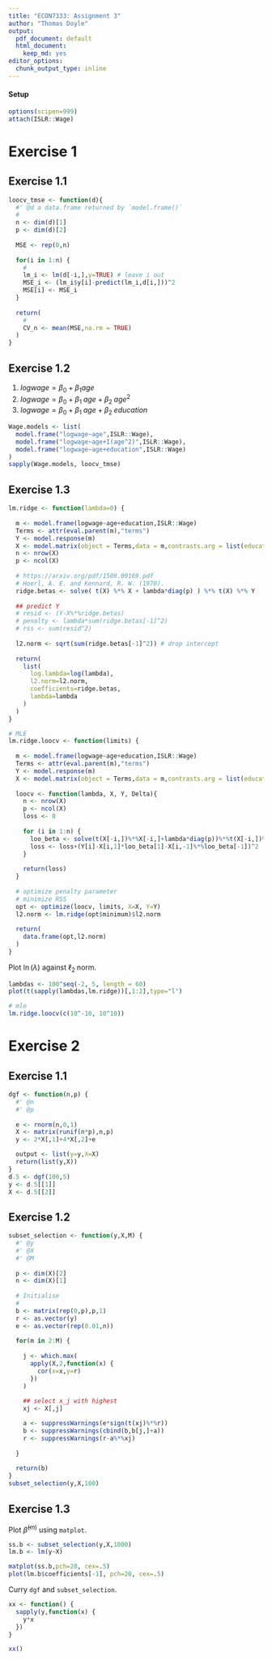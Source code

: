 ```yaml
---
title: "ECON7333: Assignment 3"
author: "Thomas Doyle"
output:
  pdf_document: default
  html_document: 
    keep_md: yes
editor_options:
  chunk_output_type: inline
---
```


#### Setup

```r
options(scipen=999)
attach(ISLR::Wage)
```

# Exercise 1

## Exercise 1.1

```r

loocv_tmse <- function(d){
  #' @d a data.frame returned by `model.frame()`
  #
  n <- dim(d)[1]
  p <- dim(d)[2]
  
  MSE <- rep(0,n)
  
  for(i in 1:n) {
    #
    lm_i <- lm(d[-i,],y=TRUE) # leave i out
    MSE_i <- (lm_i$y[i]-predict(lm_i,d[i,]))^2
    MSE[i] <- MSE_i
  }
  
  return(
    # 
    CV_n <- mean(MSE,na.rm = TRUE)
  )
}

```

## Exercise 1.2

1. $logwage=\beta_0+\beta_1 age$
2. $logwage=\beta_0+\beta_1\;age + \beta_2\; age^2$
3. $logwage=\beta_0+\beta_1\;age + \beta_2\; education$

```r
Wage.models <- list(
  model.frame("logwage~age",ISLR::Wage),
  model.frame("logwage~age+I(age^2)",ISLR::Wage),
  model.frame("logwage~age+education",ISLR::Wage)
)
sapply(Wage.models, loocv_tmse)
```

## Exercise 1.3


```r

lm.ridge <- function(lambda=0) {
  
  m <- model.frame(logwage~age+education,ISLR::Wage)
  Terms <- attr(eval.parent(m),"terms")
  Y <- model.response(m)
  X <- model.matrix(object = Terms,data = m,contrasts.arg = list(education="contr.treatment"))
  n <- nrow(X)
  p <- ncol(X)
  
  # https://arxiv.org/pdf/1509.09169.pdf
  # Hoerl, A. E. and Kennard, R. W. (1970). 
  ridge.betas <- solve( t(X) %*% X + lambda*diag(p) ) %*% t(X) %*% Y
  
  ## predict Y
  # resid <- (Y-X%*%ridge.betas) 
  # penalty <- lambda*sum(ridge.betas[-1]^2)
  # rss <- sum(resid^2)
  
  l2.norm <- sqrt(sum(ridge.betas[-1]^2)) # drop intercept
  
  return(
    list(
      log.lambda=log(lambda),
      l2.norm=l2.norm,
      coefficients=ridge.betas,
      lambda=lambda
    )
  )
}

```

```r
# MLE
lm.ridge.loocv <- function(limits) {
  
  m <- model.frame(logwage~age+education,ISLR::Wage)
  Terms <- attr(eval.parent(m),"terms")
  Y <- model.response(m)
  X <- model.matrix(object = Terms,data = m,contrasts.arg = list(education="contr.treatment"))
  
  loocv <- function(lambda, X, Y, Delta){
    n <- nrow(X)
    p <- ncol(X)
    loss <- 0
    
    for (i in 1:n) {
      loo_beta <- solve(t(X[-i,])%*%X[-i,]+lambda*diag(p))%*%t(X[-i,])%*%Y[-i]
      loss <- loss+(Y[i]-X[i,1]*loo_beta[1]-X[i,-1]%*%loo_beta[-1])^2
    }
    
    return(loss)
  }
  
  # optimize penalty parameter
  # minimize RSS
  opt <- optimize(loocv, limits, X=X, Y=Y)
  l2.norm <- lm.ridge(opt$minimum)$l2.norm
  
  return(
    data.frame(opt,l2.norm)
  ) 
}

```

Plot $\ln(\lambda)$ against $\ell_2\;\text{norm}$.

```r
lambdas <- 100^seq(-2, 5, length = 60)
plot(t(sapply(lambdas,lm.ridge))[,1:2],type="l")

# mle
lm.ridge.loocv(c(10^-10, 10^10))
```


# Exercise 2

## Exercise 1.1

```r
dgf <- function(n,p) {
  #' @n 
  #' @p
  
  e <- rnorm(n,0,1)
  X <- matrix(runif(n*p),n,p)
  y <- 2*X[,1]+4*X[,2]+e

  output <- list(y=y,X=X)
  return(list(y,X))
}
d.5 <- dgf(100,5)
y <- d.5[[1]]
X <- d.5[[2]]

```

## Exercise 1.2

```r
subset_selection <- function(y,X,M) {
  #' @y 
  #' @X
  #' @M  
  
  p <- dim(X)[2]
  n <- dim(X)[1]
  
  # Initialise
  # 
  b <- matrix(rep(0,p),p,1)
  r <- as.vector(y)
  e <- as.vector(rep(0.01,n))
  
  for(m in 2:M) {
    
    j <- which.max(
      apply(X,2,function(x) {
        cor(x=x,y=r)
      })
    )
    
    ## select x_j with highest
    xj <- X[,j]

    a <- suppressWarnings(e*sign(t(xj)%*%r))
    b <- suppressWarnings(cbind(b,b[j,]+a))
    r <- suppressWarnings(r-a%*%xj)
    
  }
  
  return(b)
}
subset_selection(y,X,100)
```

## Exercise 1.3

Plot $\hat{\beta}^{(m)}$ using `matplot`.

```r

ss.b <- subset_selection(y,X,1000)
lm.b <- lm(y~X)

matplot(ss.b,pch=20, cex=.5)
plot(lm.b$coefficients[-1], pch=20, cex=.5)

```

Curry `dgf` and `subset_selection`.

```r

xx <- function() {
  sapply(y,function(x) {
    y*x
  })
}

xx()

```
